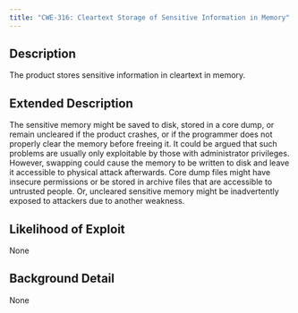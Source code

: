 ```yaml
---
title: "CWE-316: Cleartext Storage of Sensitive Information in Memory"
---
```


## Description
The product stores sensitive information in cleartext in memory.

## Extended Description

The sensitive memory might be saved to disk, stored in a core dump, or remain uncleared if the product crashes, or if the programmer does not properly clear the memory before freeing it.
It could be argued that such problems are usually only exploitable by those with administrator privileges. However, swapping could cause the memory to be written to disk and leave it accessible to physical attack afterwards. Core dump files might have insecure permissions or be stored in archive files that are accessible to untrusted people. Or, uncleared sensitive memory might be inadvertently exposed to attackers due to another weakness.


## Likelihood of Exploit
None

## Background Detail
None
        